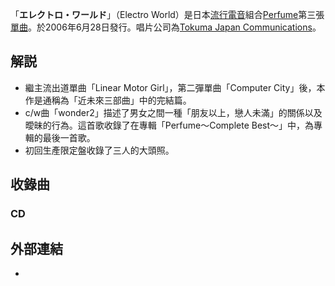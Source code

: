 {{Infobox Single 
| Name           = エレクトロ・ワールド<br><small>Electro World</small>
| Artist         = [[Perfume_(日本音樂團體)|Perfume]]
| Cover          = Perfume_electro_world.jpg
| Album          = [[Perfume～Complete_Best～|Perfume ~Complete Best~]]
| A-side         = 
| B-side         = wonder2
| Released       = 2006年6月28日
| Format         = 
| Recorded       = 
| Genre          = [[流行電音|流行電音]] 
| Length         = 7分36秒
| Label          = [[Tokuma_Japan_Communications|Tokuma Japan Communications]]
| Producer       = [[中田康貴|中田康貴]]
| Certification  = 
| Misc           = {{External music video|{{YouTube|id = 8zh0ouiYIZc|title = Official Music Video：Perfume 「エレクトロ・ワールド」}}}}
| Last single  = [[Computer_City|コンピューターシティ]]<br />（2006年）
| This single  = '''エレクトロ・ワールド'''<br />（2007年）
| Next single  = [[Fan_Service［sweet］|Fan Service［sweet］]]<br />（2007年）
}}
「'''エレクトロ・ワールド'''」（Electro World）是日本[[流行電音|流行電音]]組合[[Perfume_(日本音樂團體)|Perfume]]第三張[[單曲|單曲]]。於2006年6月28日發行。唱片公司為[[Tokuma_Japan_Communications|Tokuma Japan Communications]]。

== 解説 ==
* 繼主流出道單曲「Linear Motor Girl」，第二彈單曲「Computer City」後，本作是通稱為「近未來三部曲」中的完結篇。
* c/w曲「wonder2」描述了男女之間一種「朋友以上，戀人未滿」的關係以及曖昧的行為。這首歌收錄了在專輯「Perfume～Complete Best～」中，為專輯的最後一首歌。
* 初回生產限定盤收錄了三人的大頭照。

== 收錄曲 ==
=== CD ===
{{tracklist
| collapsed       = 
| headline        = 
| extra_column    = 
| total_length    = 7:32

| all_writing     = [[中田康貴|中田ヤスタカ]]（包括編曲）

| writing_credits = 
| lyrics_credits  = 
| music_credits   = 

| title1          = エレクトロ・ワールド
| note1           = {{lang|ja|隨身聽「サウンドキャリアneo」ストリート篇廣告曲，本作推出之後為每場巡演必唱的定番曲。}}
| writer1         = 
| lyrics1         = 
| music1          = 
| extra1          = 
| length1         = 3:52

| title2          = wonder2
| note2           = {{lang|ja|這首歌是早期Perfume在LIVE最後必唱的歌之一，在2008年日本武道館LIVE（BUDOUKaaaaaaaaaaN!!!!!）的ENCORE部分结尾也有演唱過。}}
| writer2         = 
| lyrics2         = 
| music2          = 
| extra2          = 
| length2         = 3:40

}}

== 外部連結 ==
* {{YouTube|id=8zh0ouiYIZc|title=Official Music Video：Perfume ｢エレクトロ・ワールド｣}}
{{Perfume}}